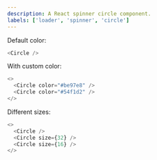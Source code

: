 ```yaml
---
description: A React spinner circle component.
labels: ['loader', 'spinner', 'circle']
---
```



Default color:

```js live
<Circle />
```

With custom color:

```js live
<>
  <Circle color="#be97e8" />
  <Circle color="#54f1d2" />
</>
```

Different sizes:

```js live
<>
  <Circle />
  <Circle size={32} />
  <Circle size={16} />
</>
```
